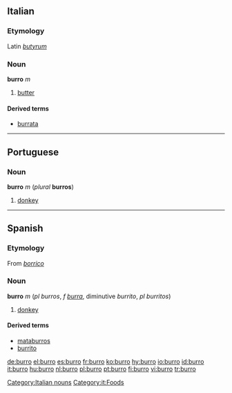== Italian ==
===Etymology===
Latin ''[[butyrum]]''
===Noun===
'''burro''' ''m''

# [[butter]]

====Derived terms====

*[[burrata]]

----

== Portuguese ==
=== Noun ===
'''burro''' ''m'' (''plural'' '''burros''')

#[[donkey]]

----

==Spanish==
===Etymology===
From ''[[borrico]]''
===Noun===
'''burro''' ''m'' (''pl'' ''burros'', ''f'' ''[[burra]]'', diminutive ''burrito'', ''pl'' ''burritos'')

# [[donkey]]

====Derived terms====
*[[mataburros]] {{m}}
*[[burrito]] {{m}}

[[Category:Italian nouns]]
[[Category:it:Foods]]

[[de:burro]]
[[el:burro]]
[[es:burro]]
[[fr:burro]]
[[ko:burro]]
[[hy:burro]]
[[io:burro]]
[[id:burro]]
[[it:burro]]
[[hu:burro]]
[[nl:burro]]
[[pl:burro]]
[[pt:burro]]
[[fi:burro]]
[[vi:burro]]
[[tr:burro]]